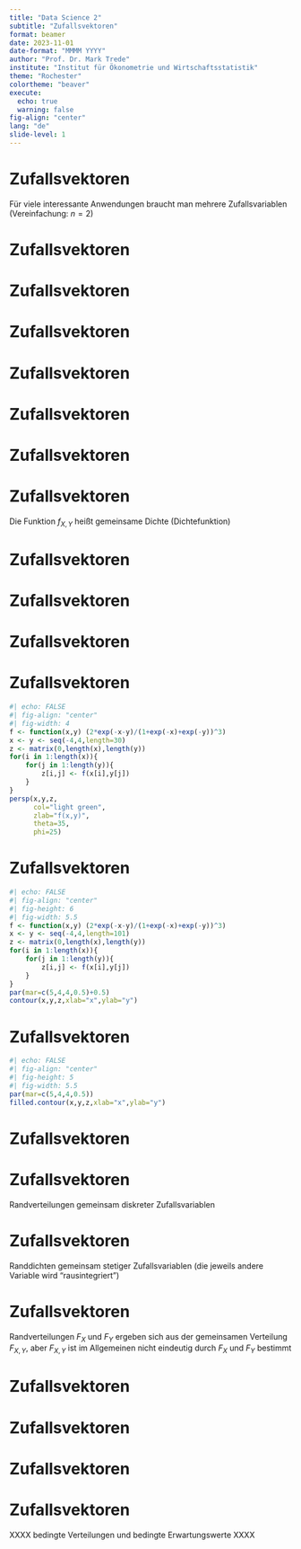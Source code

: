 ```yaml
---
title: "Data Science 2"
subtitle: "Zufallsvektoren"
format: beamer
date: 2023-11-01
date-format: "MMMM YYYY"
author: "Prof. Dr. Mark Trede"
institute: "Institut für Ökonometrie und Wirtschaftsstatistik"
theme: "Rochester"
colortheme: "beaver"
execute: 
  echo: true
  warning: false
fig-align: "center"
lang: "de"
slide-level: 1
---
```



# Zufallsvektoren
\framesubtitle{Definition}
\textbf{Zufallsvektoren:}
\medskip

Für viele interessante Anwendungen braucht man mehrere 
Zufallsvariablen (Vereinfachung: $n=2$)
\medskip

\begin{exampleblock}{Beispiele:}
\begin{itemize}
\item $X$: Haushaltsgröße, $Y$: Anzahl Autos
\item $X$: Aktienrendite Siemens, $Y$: Aktienrendite Zalando
\item $X$: kleinere Augenzahl, $Y$: größere Augenzahl
von zwei Würfeln
\end{itemize}
\end{exampleblock}



# Zufallsvektoren
\framesubtitle{Verteilungsfunktion}
\begin{block}{Gemeinsame Verteilungsfunktion}
Seien $X:\Omega \longrightarrow \mathbb{R}$ und 
$Y:\Omega\longrightarrow \mathbb{R}$
zwei Zufallsvariablen. Dann ist
$$
F_{X,Y}(x,y) =P(X\leq x,Y\leq y)
$$
die gemeinsame Verteilungsfunktion von $X$ und $Y$
\end{block}



# Zufallsvektoren
\framesubtitle{Verteilungsfunktion}
\textbf{Eigenschaften der gemeinsamen Verteilungsfunktion:}
\medskip
\begin{itemize}
\item $F_{X,Y}(x,y)=P(X\leq x,Y\leq y)$ ist monoton steigend
in $x$ und $y$
\item Es gilt $F_{X,Y}(-\infty ,y) =F_{XY}(x,-\infty)=0$
\item Es gilt $F_{X,Y}(+\infty ,+\infty) =1$
\end{itemize}



# Zufallsvektoren
\framesubtitle{Gemeinsam diskrete Zufallsvariablen}
\begin{block}{Gemeinsam diskrete Zufallsvariablen}
$X$ und $Y$ heißen gemeinsam diskret, wenn es endlich viele
oder abzählbar unendlich viele Werte $x_{1,}x_{2,}\ldots$
und $y_{1,}y_{2,}\ldots $ gibt, so dass 
\[ \sum_{j}\sum_{k}p_{jk}=1 \]
mit $p_{jk}=P(X=x_{j},Y=y_{k})$
\end{block}



# Zufallsvektoren
\framesubtitle{Gemeinsam diskrete Zufallsvariablen}
\begin{itemize}
\item Gemeinsame Wahrscheinlichkeitsfunktion
$$
f_{X,Y}(x,y) =\left\{ 
\begin{array}{ll}
p_{jk} & \quad \text{für }x=x_{j}\text{ und }y=y_{k} \\ 
0 & \quad \text{sonst}
\end{array}\right.
$$
\item Darstellung als Wahrscheinlichkeitstabelle
$$
\begin{tabular}{c|ccc|}
$X\backslash Y$ & $y_{1}$ & $\ldots $ & $y_{K}$ \\ \hline
$x_{1}$ & $p_{11}$ & $\ldots $ & $p_{1K}$ \\ 
$\vdots $ & $\vdots $ &  & $\vdots $ \\ 
$x_{J}$ & $p_{J1}$ & $\ldots $ & $p_{JK}$
\end{tabular}
$$
\end{itemize}



# Zufallsvektoren
\framesubtitle{Gemeinsam diskrete Zufallsvariablen}
\begin{exampleblock}{Beispiel: Haushalte}
Sei $X$: Haushaltsgröße; $Y$: Anzahl Autos
\bigskip

\begin{tabular}{c|ccc}
$X\backslash Y$ & 0 & 1 & 2 \\ \hline
1 & \color<2>{red}0.10 & \color<2>{red}0.14 & 0.01 \\ 
2 & \color<2>{red}0.05 & \color<2>{red}0.15 & 0.10 \\ 
3 & \color<2>{red}0.02 & \color<2>{red}0.10 & 0.08 \\ 
4 & 0.02 & 0.06 & 0.07 \\ 
5 & 0.01 & 0.05 & 0.04
\end{tabular}
\bigskip

Wie groß ist $F_{X,Y}(3,1)$ ? \uncover<2>{
$P(X\le 3,Y\le 1)=0.56$}
\end{exampleblock}



# Zufallsvektoren
\framesubtitle{Gemeinsam diskrete Zufallsvariablen}
\begin{exampleblock}{Beispiel: Haushalte}
Sei $X$: Haushaltsgröße; $Y$: Anzahl Autos
\bigskip

\begin{tabular}{c|ccc}
$X\backslash Y$ & 0 & 1 & 2 \\ \hline
1 & \color<2>{red}0.10 & \color<2>{red}0.14 & \color<2>{red}0.01 \\ 
2 & 0.05 & 0.15 & 0.10 \\ 
3 & 0.02 & 0.10 & 0.08 \\ 
4 & 0.02 & 0.06 & 0.07 \\ 
5 & 0.01 & 0.05 & 0.04
\end{tabular}
\bigskip

Wie groß ist $F_{XY}(1.5,3.2)$ ?\uncover<2>{
$P(X\le 1.5,Y\le 3.2)=0.25$}
\end{exampleblock}



# Zufallsvektoren
\framesubtitle{Gemeinsam stetige Zufallsvariablen}
\begin{block}{Gemeinsam stetige Zufallsvariablen}
$X$ und $Y$ heißen gemeinsam stetig, 
falls es eine Funktion $f_{X,Y}$ gibt mit 
$$
F_{X,Y}(x,y)=\int_{-\infty }^{y}\int_{-\infty }^{x}f_{X,Y}(u,v)dudv
$$
\end{block}
Die Funktion $f_{X,Y}$ heißt gemeinsame Dichte (Dichtefunktion)



# Zufallsvektoren
\begin{itemize}
\item Bei partieller Differenzierbarkeit gilt
$$
f_{X,Y}(x,y)=\frac{\partial^2}{\partial x\partial y}F_{X,Y}(x,y)
$$
\item Für $x,y\in\mathbb{R}$ gilt $f_{X,Y}(x,y)\geq 0$
\item Das Volumen unter der Dichte ist 
$$
\int_{-\infty }^{\infty }\int_{-\infty }^{\infty }f_{X,Y}(x,y)dxdy=1
$$
\end{itemize}



# Zufallsvektoren
\begin{itemize}
\item Durch Doppel-Integrale der Dichte erhält man
Wahrscheinlichkeiten, so ist beispielsweise
\begin{align*}
&P(a_1\leq X\leq b_1,a_2\leq Y\leq b_2)\\[1ex]
&=\int_{a_2}^{b_2}\int_{a_1}^{b_1}f_{XY}(x,y)dxdy
\end{align*}
\item Wegen der Stetigkeit spielt es keine Rolle, 
ob die Ungleichungen strikt sind oder nicht
\end{itemize}



# Zufallsvektoren
\textbf{Visualisierung einer gemeinsamen Dichte:}
\medskip
\begin{itemize}
\item Plot als 3D-"Gebirge"
\item Höhenlinien (Contour-Plot)
\item Farben als dritte Dimension (Image-Plot)
\item Beispiel: 
$$
f_{X,Y}(x,y)=\frac{2e^{-x-y}}{(1+e^{-x}+e^{-y})^3}
$$
\end{itemize}



# Zufallsvektoren
```r
#| echo: FALSE
#| fig-align: "center"
#| fig-width: 4
f <- function(x,y) (2*exp(-x-y)/(1+exp(-x)+exp(-y))^3)
x <- y <- seq(-4,4,length=30)
z <- matrix(0,length(x),length(y))
for(i in 1:length(x)){
    for(j in 1:length(y)){
        z[i,j] <- f(x[i],y[j])
    }
}
persp(x,y,z,
      col="light green",
      zlab="f(x,y)",
      theta=35,
      phi=25)
```



# Zufallsvektoren
```r
#| echo: FALSE
#| fig-align: "center"
#| fig-height: 6
#| fig-width: 5.5
f <- function(x,y) (2*exp(-x-y)/(1+exp(-x)+exp(-y))^3)
x <- y <- seq(-4,4,length=101)
z <- matrix(0,length(x),length(y))
for(i in 1:length(x)){
    for(j in 1:length(y)){
        z[i,j] <- f(x[i],y[j])
    }
}
par(mar=c(5,4,4,0.5)+0.5)
contour(x,y,z,xlab="x",ylab="y")
```



# Zufallsvektoren
```r
#| echo: FALSE
#| fig-align: "center"
#| fig-height: 5
#| fig-width: 5.5
par(mar=c(5,4,4,0.5))
filled.contour(x,y,z,xlab="x",ylab="y")
```



# Zufallsvektoren
\framesubtitle{Randverteilungen}
\textbf{Randverteilungen}
\begin{itemize}
\item Wie ist die eine Zufallsvariable verteilt, wenn man die andere ignoriert?
\item Randverteilungsfunktionen $F_{X}$ und $F_{Y}$
\begin{align*}
F_{X}(x) &=F_{X,Y}(x, \infty) =\lim_{y\rightarrow \infty }F_{X,Y}(x,y) \\
F_{Y}(y) &=F_{X,Y}(\infty ,y) =\lim_{x\rightarrow \infty }F_{X,Y}(x,y)
\end{align*}
\end{itemize}



# Zufallsvektoren
\framesubtitle{Randverteilungen}
Randverteilungen gemeinsam diskreter Zufallsvariablen
\begin{eqnarray*}
p_{j\cdot } &=&P(X=x_{j})=\sum\limits_{k}p_{jk} \\
p_{\cdot k} &=&P(Y=y_{k})=\sum\limits_{j}p_{jk}
\end{eqnarray*}



# Zufallsvektoren
\framesubtitle{Randverteilungen}
Randdichten gemeinsam stetiger Zufallsvariablen
\begin{align*}
f_{X}(x) &=\int_{-\infty }^{+\infty }f_{X,Y}(x,y)dy \\
f_{Y}(y) &=\int_{-\infty }^{+\infty }f_{X,Y}(x,y)dx
\end{align*}
\bigskip
(die jeweils andere Variable wird "rausintegriert")



# Zufallsvektoren
\framesubtitle{Unabhängigkeit}
\begin{block}{Unabhängigkeit}
Zwei Zufallsvariablen $X$ und $Y$ heißen (stochastisch)
unabhängig, falls für alle $x,y\in \mathbb{R}$
$$
F_{X,Y}(x,y) =F_{X}(x) \cdot F_{Y}(y)
$$
\end{block}
Randverteilungen $F_{X}$ und $F_{Y}$ ergeben sich aus 
der gemeinsamen Verteilung $F_{X,Y}$, aber $F_{X,Y}$ ist 
im Allgemeinen nicht eindeutig durch $F_{X}$ und $F_{Y}$ 
bestimmt



# Zufallsvektoren
\framesubtitle{Unabhängigkeit}
\begin{itemize}
\item Gemeinsam diskrete $X$ und $Y$ sind unabhängig, 
wenn für alle $j=1,2,\ldots $und $k=1,2,\ldots $ 
$$
P(X=x_{j},Y=y_{k})=P(X=x_{j})\cdot P(Y=y_{k})
$$
\item Gemeinsam stetige $X$ und $Y$ sind unabhängig, 
wenn für alle $x,y\in \mathbb{R}$ 
$$
f_{X,Y}(x,y)=f_{X}(x)\cdot f_{Y}(y)
$$
\end{itemize}



# Zufallsvektoren
\framesubtitle{Unabhängigkeit}
\begin{exampleblock}{Beispiel: Gemeinsam diskrete Verteilung}
Zwei Würfel werden geworfen, $X$: kleinere Augenzahl, $Y$: größere Augenzahl
$$
\begin{array}{c|cccccc|c}
X\backslash Y & 1 & 2 & 3 & 4 & 5 & 6 & f_X\\ \hline
1 & \frac{1}{36} & \frac{2}{36} & \frac{2}{36} & \frac{2}{36} & \frac{2}{36} & \frac{2}{36} & \frac{11}{36}\\
2 & 0            & \frac{1}{36} & \frac{2}{36} & \frac{2}{36} & \frac{2}{36} & \frac{2}{36} & \frac{9}{36}\\
3 & 0            & 0            & \frac{1}{36} & \frac{2}{36} & \frac{2}{36} & \frac{2}{36} & \frac{7}{36}\\
4 & 0            & 0            & 0            & \frac{1}{36} & \frac{2}{36} & \frac{2}{36} & \frac{5}{36}\\
5 & 0            & 0            & 0            & 0            & \frac{1}{36} & \frac{2}{36} & \frac{3}{36}\\
6 & 0            & 0            & 0            & 0            & 0            & \frac{1}{36} & \frac{1}{36}\\ \hline
f_Y &\frac{1}{36} & \frac{3}{36} & \frac{5}{36} & \frac{7}{36} & \frac{9}{36} & \frac{11}{36} &1\\
\end{array}
$$
\end{exampleblock}



# Zufallsvektoren
\framesubtitle{Unabhängigkeit}
\begin{exampleblock}{Beispiel: Gemeinsam stetige Verteilung}
Sei $(X,Y)$ gemeinsam stetig verteilt
$$
f_{X,Y}(x,y) =\left\{ 
\begin{array}{ll}
x+y & \quad \text{für }0\leq x\leq 1,0\leq y\leq 1 \\
0 & \quad \text{sonst}
\end{array}
\right.
$$
Randdichte von $X$:
\uncover<2>{
\begin{align*}
f_{X}(x)&= \int_{0}^{1}f_{X,Y}(x,y)dy = \int_0^1 (x+y)dy\\
&= x + \int_0^1 ydy= x+[0.5y^2]_0^1= x+\frac{1}{2}
\end{align*}
}
\end{exampleblock}



# Zufallsvektoren
\framesubtitle{Unabhängigkeit}
\begin{exampleblock}{Beispiel: Gemeinsam stetige Verteilung}
Sei $(X,Y)$ gemeinsam stetig verteilt
$$
f_{X,Y}(x,y) =\left\{ 
\begin{array}{ll}
x+y & \quad \text{für }0\leq x\leq 1,0\leq y\leq 1 \\
0 & \quad \text{sonst} 
\end{array}
\right.
$$
$X$ und $Y$ sind abhängig, weil:
\uncover<2>{
\begin{align*}
f_{X}(0.2) \cdot f_{Y}(0.2)  &= (0.2+0.5) (0.2+0.5) =0.49 \\
f_{XY}(0.2,0.2)  &=0.2+0.2=0.4
\end{align*}
}
\end{exampleblock}



XXXX bedingte Verteilungen und bedingte Erwartungswerte XXXX